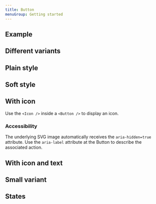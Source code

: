 ```yaml
---
title: Button
menuGroup: Getting started
---
```


## Example

<LiveCodeEditor />

## Different variants

<LiveCodeEditor example="variants" />

## Plain style

<LiveCodeEditor example="plain" />

## Soft style

<LiveCodeEditor example="soft" />

## With icon

Use the `<Icon />` inside a `<Button />` to display an icon.

### Accessibility

The underlying SVG image automatically receives the `aria-hidden=true`
attribute. Use the `aria-label` attribute at the Button to describe the
associated action.

<LiveCodeEditor example="icon" />

## With icon and text

<LiveCodeEditor example="iconText" />

## Small variant

<LiveCodeEditor example="small" />

## States

<LiveCodeEditor example="states" />
